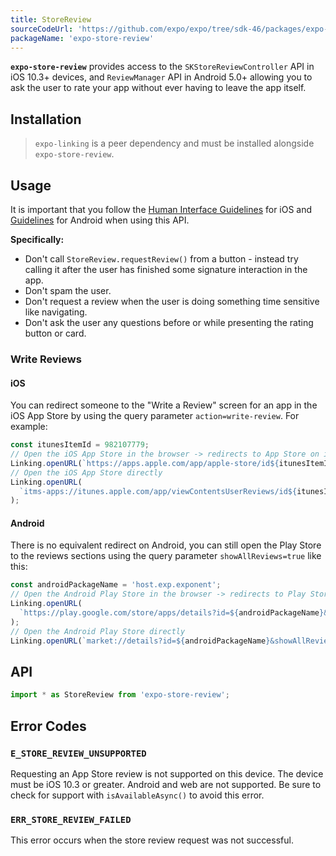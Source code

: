 ```yaml
---
title: StoreReview
sourceCodeUrl: 'https://github.com/expo/expo/tree/sdk-46/packages/expo-store-review'
packageName: 'expo-store-review'
---
```



**`expo-store-review`** provides access to the `SKStoreReviewController` API in iOS 10.3+ devices, and `ReviewManager` API in Android 5.0+ allowing you to ask the user to rate your app without ever having to leave the app itself.

<ImageSpotlight src="/static/images/store-review.png" alt="Screenshots of the store review API in action on iOS" />

<PlatformsSection android emulator ios simulator />

## Installation

> `expo-linking` is a peer dependency and must be installed alongside `expo-store-review`.

<APIInstallSection packageName="expo-store-review expo-linking" />

## Usage

It is important that you follow the [Human Interface Guidelines](https://developer.apple.com/ios/human-interface-guidelines/system-capabilities/ratings-and-reviews/) for iOS and [Guidelines](https://developer.android.com/guide/playcore/in-app-review#when-to-request) for Android when using this API.

**Specifically:**

- Don't call `StoreReview.requestReview()` from a button - instead try calling it after the user has finished some signature interaction in the app.
- Don't spam the user.
- Don't request a review when the user is doing something time sensitive like navigating.
- Don't ask the user any questions before or while presenting the rating button or card.

### Write Reviews

#### iOS

You can redirect someone to the "Write a Review" screen for an app in the iOS App Store by using the query parameter `action=write-review`. For example:

```ts
const itunesItemId = 982107779;
// Open the iOS App Store in the browser -> redirects to App Store on iOS
Linking.openURL(`https://apps.apple.com/app/apple-store/id${itunesItemId}?action=write-review`);
// Open the iOS App Store directly
Linking.openURL(
  `itms-apps://itunes.apple.com/app/viewContentsUserReviews/id${itunesItemId}?action=write-review`
);
```

#### Android

There is no equivalent redirect on Android, you can still open the Play Store to the reviews sections using the query parameter `showAllReviews=true` like this:

```ts
const androidPackageName = 'host.exp.exponent';
// Open the Android Play Store in the browser -> redirects to Play Store on Android
Linking.openURL(
  `https://play.google.com/store/apps/details?id=${androidPackageName}&showAllReviews=true`
);
// Open the Android Play Store directly
Linking.openURL(`market://details?id=${androidPackageName}&showAllReviews=true`);
```

## API

```js
import * as StoreReview from 'expo-store-review';
```

<APISection packageName="expo-store-review" apiName="StoreReview" />

## Error Codes

### `E_STORE_REVIEW_UNSUPPORTED`

Requesting an App Store review is not supported on this device. The device must be iOS 10.3 or greater. Android and web are not supported. Be sure to check for support with `isAvailableAsync()` to avoid this error.

### `ERR_STORE_REVIEW_FAILED`

This error occurs when the store review request was not successful.
